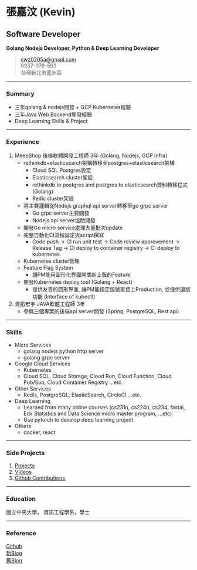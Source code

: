# 張嘉汶 (Kevin)
## Software Developer
**Golang Nodejs Developer, Python & Deep Learning Developer**
> [cwz0205a@gmail.com](mailto:cwz0205a@gmail.com)  
> 0937-078-593  
> 台灣新北市蘆洲區  

-----

### Summary
* 三年golang & nodejs開發 + GCP Kubernetes經驗
* 三年Java Web Backend開發經驗
* Deep Learning Skills & Project

-----

### Experience
1. MeepShop 後端軟體開發工程師 3年 (Golang, Nodejs, GCP Infra)
    + rethinkdb+elasticsearch架構轉移至postgres+elasticsearch架構
        - Cloud SQL Postgres設定
        - Elasticsearch cluster架設
        - rethinkdb to postgres and postgres to elasticsearch資料轉移程式 (Golang)
        - Redis cluster架設
    + 將主要邏輯從Nodejs graphql api server轉移至go grpc server
        - Go grpc server主要開發
        - Nodejs api server協助開發
    + 開發Go micro service處理大量批次update
    + 完整自動化CI流程設定與script撰寫 
        - Code push -> CI run unit test -> Code review approvement -> Release Tag -> CI deploy to container registry -> CI deploy to kubernetes
    + Kubernetes cluster管理
    + Feature Flag System
        - 讓PM能用圖形化界面開關新上版的Feature
    + 開發Kubernetes deploy tool (Golang + React)
        - 提供友善的圖形界面, 讓PM能指定版號直接上Production, 並提供退版功能 (Interface of kubectl)
2. 資拓宏宇 JAVA軟體工程師 3年
    + 參與三個專案的後端api server開發 (Spring, PostgreSQL, Rest api)

-----

### Skills
* Micro Services
    + golang nodejs python http server
    + golang grpc server
* Google Cloud Services
    + Kubernetes
    + Cloud SQL, Cloud Storage, Cloud Run, Cloud Function, Cloud Pub/Sub, Cloud Container Registry ...etc.
* Other Services
    + Redis, PostgreSQL, ElasticSearch, CircleCI ...etc.
* Deep Learning
    + Learned from many online courses (cs231n, cs224n, cs234, fastai, Edx Statistics and Data Science micro master program, ...etc)
    + Use pytorch to develop deep learning project
* Others
    + docker, react

-----

### Side Projects
1. [Projects](https://gatsby-blog.cwza.vercel.app/projects)
2. [Videos](https://gatsby-blog.cwza.vercel.app/videos)
3. [Github Contributions](https://gatsby-blog.cwza.vercel.app/github_contribution)

-----

### Education
國立中央大學， 資訊工程學系，學士

-----

### Reference
[Github](https://github.com/cwza)  
[新Blog](https://gatsby-blog.cwza.vercel.app)  
[舊Blog](https://cwza.github.io/my_blog/)  
